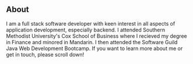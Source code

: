 <h2> About </h2>

I am a full stack software developer with keen interest in all aspects of application development,
especially backend. I attended Southern Methodist University's Cox School of Business where
I recieved my degree in Finance and minored in Mandarin. I then attended the Software Guild
Java Web Development Bootcamp. If you want to learn more about me or get in touch, please scroll down!
